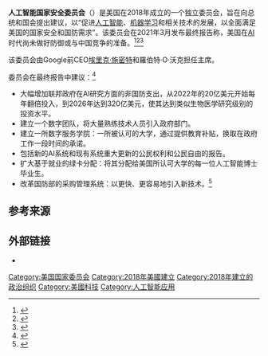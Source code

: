 '''人工智能国家安全委员会'''（{{lang-en|National Security Commission on Artificial Intelligence}}）是美国在2018年成立的一个独立委员会，旨在向总统和国会提出建议，以“促进[[人工智能|人工智能]]、[[机器学习|机器学习]]和相关技术的发展，以全面满足美国的国家安全和国防需求”。该委员会在2021年3月发布最终报告称，美国在[[AI|AI]]时代尚未做好防御或与中国竞争的准备。<ref>{{Cite web|last=Shead|first=Sam|date=2021-03-02|title=U.S. is 'not prepared to defend or compete in the A.I. era,' says expert group chaired by Eric Schmidt|url=https://www.cnbc.com/2021/03/02/us-not-prepared-to-defend-or-compete-in-ai-era-says-eric-schmidt-group.html|access-date=2021-03-03|website=CNBC|language=en|archive-date=2021-04-20|archive-url=https://web.archive.org/web/20210420004231/https://www.cnbc.com/2021/03/02/us-not-prepared-to-defend-or-compete-in-ai-era-says-eric-schmidt-group.html|dead-url=no}}</ref><ref>{{Cite web|date=2021-03-02|title=AI commission sees 'extraordinary' support to stand up tech-focused service academy|url=https://federalnewsnetwork.com/artificial-intelligence/2021/03/ai-commission-sees-extraordinary-support-to-stand-up-tech-focused-service-academy/|access-date=2021-03-03|website=Federal News Network|language=en-US|archive-date=2021-04-10|archive-url=https://web.archive.org/web/20210410101005/https://federalnewsnetwork.com/artificial-intelligence/2021/03/ai-commission-sees-extraordinary-support-to-stand-up-tech-focused-service-academy/|dead-url=no}}</ref><ref>{{Cite web|date=2021-03-02|title=US must face artificial intelligence competition from China, report says|url=https://www.scmp.com/news/china/article/3123664/us-must-face-artificial-intelligence-competition-china-national-security|access-date=2021-03-03|website=South China Morning Post|language=en|archive-date=2021-05-26|archive-url=https://web.archive.org/web/20210526211003/https://www.scmp.com/news/china/article/3123664/us-must-face-artificial-intelligence-competition-china-national-security|dead-url=no}}</ref>

该委员会由Google前CEO[[埃里克·施密特|埃里克·施密特]]和羅伯特·O·沃克担任主席。

委员会在最终报告中建议：<ref>{{Cite web|date=2021-03-01|title=National Security Commission on Artificial Intelligence issues report on how to maintain U.S. dominance|url=https://venturebeat.com/2021/03/01/national-security-commission-on-artificial-intelligence-issues-report-on-how-to-maintain-u-s-dominance/|access-date=2021-03-14|website=VentureBeat|language=en-US|archive-date=2021-04-10|archive-url=https://web.archive.org/web/20210410101004/https://venturebeat.com/2021/03/01/national-security-commission-on-artificial-intelligence-issues-report-on-how-to-maintain-u-s-dominance/|dead-url=no}}</ref>
*大幅增加联邦政府在AI研究方面的非国防支出，从2022年的20亿美元开始每年翻倍投入，到2026年达到320亿美元，使其达到类似生物医学研究级别的投资水平。
*建立一个数字团队，将大量熟练技术人员引入政府部门。
*建立一所数字服务学院：一所被认可的大学，通过提供教育补贴，换取在政府工作一段时间的承诺。
*包括新的AI系统和现有系统重大更新的公民权利和公民自由的报告。
*扩大基于就业的绿卡分配：将其分配给美国所认可大学的每一位人工智能博士毕业生。
*改革国防部的采购管理系统：以更快、更容易地引入新技术。<ref>{{Cite web|last=Gould|first=Joe|date=2021-03-12|title=Pentagon processes 'antithetical' to AI developement, former Google CEO warns|url=https://www.c4isrnet.com/congress/2021/03/12/pentagon-processes-antithetical-to-ai-developement-former-google-ceo-warns/|access-date=2021-03-14|website=C4ISRNET|language=en-US|archive-date=2021-04-27|archive-url=https://web.archive.org/web/20210427013754/https://www.c4isrnet.com/congress/2021/03/12/pentagon-processes-antithetical-to-ai-developement-former-google-ceo-warns/|dead-url=no}}</ref>

== 参考来源 ==
{{reflist}}

== 外部链接 ==
* {{Official website|https://www.nscai.gov/}}

[[Category:美国国家委员会|Category:美国国家委员会]]
[[Category:2018年美國建立|Category:2018年美國建立]]
[[Category:2018年建立的政治组织|Category:2018年建立的政治组织]]
[[Category:美國科技|Category:美國科技]]
[[Category:人工智能应用|Category:人工智能应用]]